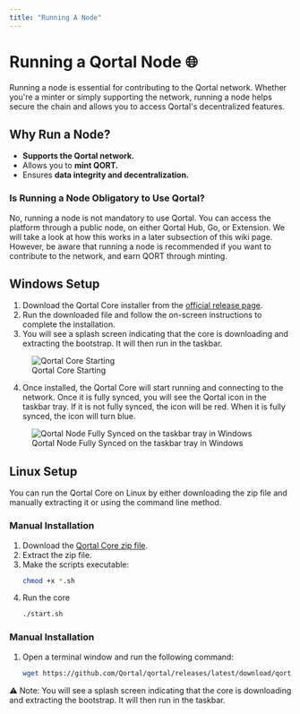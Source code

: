 ```yaml
---
title: "Running A Node"
---
```


# Running a Qortal Node 🌐

Running a node is essential for contributing to the Qortal network. Whether you're a minter or simply supporting the network, running a node helps secure the chain and allows you to access Qortal's decentralized features.

## Why Run a Node?

- **Supports the Qortal network.**
- Allows you to **mint QORT.**
- Ensures **data integrity and decentralization.**

### Is Running a Node Obligatory to Use Qortal?

No, running a node is not mandatory to use Qortal. You can access the platform through a public node, on either Qortal Hub, Go, or Extension. We will take a look at how this works in a later subsection of this wiki page. However, be aware that running a node is recommended if you want to contribute to the network, and earn QORT through minting.

## Windows Setup

1. Download the Qortal Core installer from the [official release page](https://github.com/Qortal/qortal/releases/latest/download/qortal.exe).
2. Run the downloaded file and follow the on-screen instructions to complete the installation.
3. You will see a splash screen indicating that the core is downloading and extracting the bootstrap. It will then run in the taskbar.

<figure>
  <img
    src="/images/Wiki/QortalCoreStarting.png"
    alt="Qortal Core Starting"
    style={{ width: "100%", maxWidth: "250px" }}
  />
  <figcaption>Qortal Core Starting</figcaption>
</figure>

4. Once installed, the Qortal Core will start running and connecting to the network. Once it is fully synced, you will see the Qortal icon in the taskbar tray. If it is not fully synced, the icon will be red. When it is fully synced, the icon will turn blue.

<figure>
  <img
    src="/images/Wiki/SyncedNodeWindows.png"
    alt="Qortal Node Fully Synced on the taskbar tray in Windows"
    style={{ width: "100%", maxWidth: "250px" }}
  />
  <figcaption>
    Qortal Node Fully Synced on the taskbar tray in Windows
  </figcaption>
</figure>

## Linux Setup

You can run the Qortal Core on Linux by either downloading the zip file and manually extracting it or using the command line method.

### Manual Installation

1. Download the [Qortal Core zip file](https://github.com/Qortal/qortal/releases/latest/download/qortal.zip).
2. Extract the zip file.
3. Make the scripts executable:
   ```sh
   chmod +x *.sh
   ```
4. Run the core
   ```sh
   ./start.sh
   ```

### Manual Installation

1. Open a terminal window and run the following command:
   ```sh
   wget https://github.com/Qortal/qortal/releases/latest/download/qortal.zip && unzip qortal.zip && cd qortal && chmod +x *.sh && ./start.sh
   ```
   
⚠️ Note: You will see a splash screen indicating that the core is downloading and extracting the bootstrap. It will then run in the taskbar.
